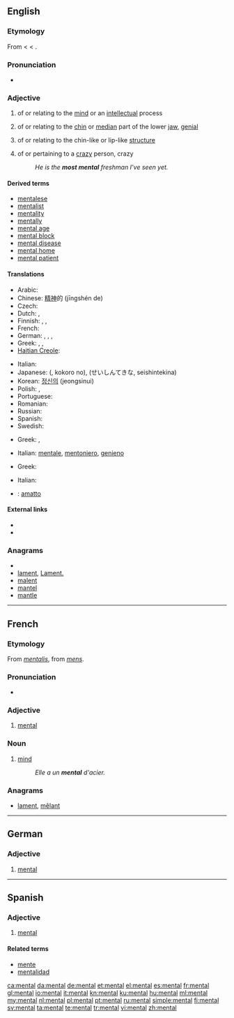 {{wikipedia|mental (disambiguation)}}
==English==

===Etymology===
From {{etyl|frm}} {{term|lang=frm|mental}} < {{etyl|LL.}} {{term|mentalis||of the mind, mental}} < {{etyl|la}} {{term|mens||the mind}}.

===Pronunciation===
* {{audio|en-us-mental.ogg|Audio (US)}}
*: {{rhymes|ɛntəl}}

===Adjective===
{{en-adj|-}}

# of or relating to the [[mind]] or an [[intellect]]ual process
# {{anatomy}} of or relating to the [[chin]] or [[median]] part of the lower [[jaw]], [[genial]]
# {{biology}} of or relating to the chin-like or lip-like [[structure]]
# {{context|colloquial|comparable}} of or pertaining to a [[crazy]] person, crazy
#: ''He is the '''most mental''' freshman I've seen yet.''

====Derived terms====
* [[mentalese]]
* [[mentalist]]
* [[mentality]]
* [[mentally]]
* [[mental age]]
* [[mental block]]
* [[mental disease]]
* [[mental home]]
* [[mental patient]]

====Translations====
{{trans-top|relating to the mind}}
* Arabic: {{Arab|[[عقلي]]}} {{IPAchar|(ʕáqliy)}}
* Chinese: [[精神]]的 (jīngshén de)
* Czech: {{t-|cs|duševní}}
* Dutch: {{t+|nl|geestelijk}}, {{t+|nl|mentaal}}
* Finnish: {{t+|fi|henkinen}}, {{t-|fi|mentaalinen}}, {{t-|fi|psyykkinen}}
* French: {{t+|fr|mental}}
* German: {{t+|de|geistig}}, {{t+|de|mental}}, {{t+|de|psychisch}}, {{t|de|seelisch}}
* Greek: {{t|el|διανοητικός|m|tr=dianoitikós}}, {{t+|el|πνευματικός|m|tr=pneumatikós}}, {{t|el|νοητικός|m|tr=noitikós}}
* [[Haitian Creole]]: {{tø|ht|mantal}}
{{trans-mid}}
* Italian: {{t+|it|mentale}}
* Japanese: {{Jpan|[[心]]の}} ({{Jpan|[[こころ]]の}}, kokoro no), {{Jpan|[[精神的な]]}} (せいしんてきな, seishintekina)
* Korean: [[정신의]] (jeongsinui)
* Polish: {{t+|pl|psychiczny|m}}, {{t|pl|umysłowy|m}}
* Portuguese: {{t+|pt|mental}}
* Romanian: {{t-|ro|mintal}}
* Russian: {{t|ru|умственный|tr=úmstvennyj}}
* Spanish: {{t+|es|mental}}
* Swedish: {{t|sv|själslig}}
{{trans-bottom}}

{{trans-top|relating to the chin}}
* Greek: {{t|el|πωγωνικός|m|tr=pogonikós}}, {{t|el|γενειακός|m|tr=geneiakós}}
{{trans-mid}}
* Italian: [[mentale]], [[mentoniero]], [[genieno]]
{{trans-bottom}}

{{trans-top|relating to the chin-like structure}}
{{trans-mid}}
{{trans-bottom}}

{{trans-top|relating to a crazy person}}
* Greek: {{t+|el|τρελός|m|tr=trelós}}
{{trans-mid}}
* Italian: {{t+|it|pazzo}}
{{trans-bottom}}

{{checktrans-top}}
* {{ttbc|Italian}}: [[amatto]]
{{trans-bottom}}

====External links====
* {{R:Webster 1913}}
* {{R:Century 1911}}

===Anagrams===
* {{alphagram|aelmnt}}
* [[lament#English|lament]], [[Lament.#English|Lament.]]
* [[malent#English|malent]]
* [[mantel#English|mantel]]
* [[mantle#English|mantle]]

----

==French==

===Etymology===
From {{etyl|LL.|fr}} ''[[mentalis]]'', from {{etyl|la|fr}} ''[[mens]]''.

===Pronunciation===
* {{audio|Fr-mental.ogg|audio}}

===Adjective===
{{fr-adj-al|ment}}

# [[#Adjective|mental]]

===Noun===
{{fr-noun-unc|m}}

# [[mind]]
#: ''Elle a un '''mental''' d'acier.''

===Anagrams===
* [[lament#French|lament]], [[mêlant#French|mêlant]]

----

==German==

===Adjective===
{{de-adj|-}}

# [[mental#English|mental]]

----

==Spanish==

===Adjective===
{{es-adj|pl=mentales}}

# [[mental#English|mental]]

====Related terms====
* [[mente]]
* [[mentalidad]]

[[ca:mental]]
[[da:mental]]
[[de:mental]]
[[et:mental]]
[[el:mental]]
[[es:mental]]
[[fr:mental]]
[[gl:mental]]
[[io:mental]]
[[it:mental]]
[[kn:mental]]
[[ku:mental]]
[[hu:mental]]
[[ml:mental]]
[[my:mental]]
[[nl:mental]]
[[pl:mental]]
[[pt:mental]]
[[ru:mental]]
[[simple:mental]]
[[fi:mental]]
[[sv:mental]]
[[ta:mental]]
[[te:mental]]
[[tr:mental]]
[[vi:mental]]
[[zh:mental]]